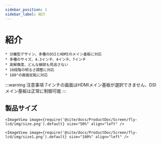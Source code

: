 ```yaml
---
sidebar_position: 1
sidebar_label: 紹介
---
```




# 紹介

    * 分離型デザイン、多種のDSIとHDMIのメイン基板に対応
    * 多種のサイズ、4.3インチ、4インチ、7インチ
    * 高解像度、どんな細部も見逃さない
    * 10段階の明るさ調整に対応
    * 180°の画面反転に対応

:::warning 注意事項
7インチの画面はHDMIメイン基板が選択できません、DSIメイン基板は正常に制御可能
:::

## 製品サイズ

    <ImageView image={require('@site/docs/ProductDoc/Screen/fly-lcd/img/size.png').default} size="50%" align="left" />

    <ImageView image={require('@site/docs/ProductDoc/Screen/fly-lcd/img/size1.png').default} size="100%" align="left" />